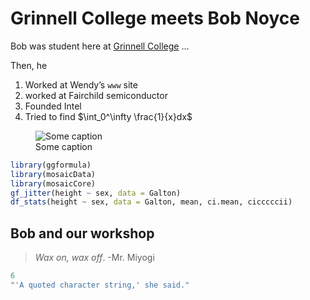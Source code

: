 # Grinnell College meets Bob Noyce

Bob was student here at [Grinnell College](http://grinnell.edu) ...

Then, he  

1. Worked at Wendy's `www` site
1. worked at Fairchild semiconductor
2. Founded Intel
5. Tried to find $\int_0^\infty \frac{1}{x}dx$

![Some caption](https://upload.wikimedia.org/wikipedia/commons/8/82/Robert_Noyce_with_Motherboard_1959.png)


```r
library(ggformula)
library(mosaicData)
library(mosaicCore)
gf_jitter(height ~ sex, data = Galton)
df_stats(height ~ sex, data = Galton, mean, ci.mean, cicccccii)
```
## Bob and our workshop

> *Wax on, wax off*.  -Mr. Miyogi



```r

6
"'A quoted character string,' she said."
```